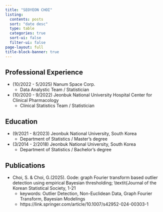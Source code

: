 ```yaml
---
title: "SEOYEON CHOI"
listing:
  contents: posts
  sort: "date desc"
  type: table
  categories: true
  sort-ui: false
  filter-ui: false
page-layout: full
title-block-banner: true
---
```


::: {.panel-tabset} 

## Professional Experience

- (10/2022 - 5/2025) Nanum Space Corp.
    - Data Analystic Team / Statistician
- (10/2020 - 9/2022) Jeonbuk National University Hospital Center for Clinical Pharmacology
    - Clinical Statistics Team / Statistician

## Education

- (9/2021 - 8/2023) Jeonbuk National University, South Korea
    - Department of Statistics / Master's degree
- (3/2014 - 2/2018) Jeonbuk National University, South Korea
    - Department of Statistics / Bachelor's degree

## Publications

- Choi, S. & Choi, G.(2025). Gode: graph Fourier transform based outlier detection using empirical Bayesian thresholding; \textit{Journal of the Korean Statistical Society, 1-21
    - keywords: Outlier Detection, Non-Euclidean Data, Graph Fourier Transform, Bayesian Modelings
    - https://link.springer.com/article/10.1007/s42952-024-00303-1
    
:::